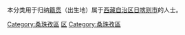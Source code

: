 本分类用于归纳[[籍贯|籍贯]]（出生地）属于[[西藏自治区|西藏自治区]][[日喀则市|日喀则市]][[Category:桑珠孜區|Category:桑珠孜區]]的人士。

[[Category:日喀则人|区]]
[[Category:桑珠孜區|Category:桑珠孜區]]